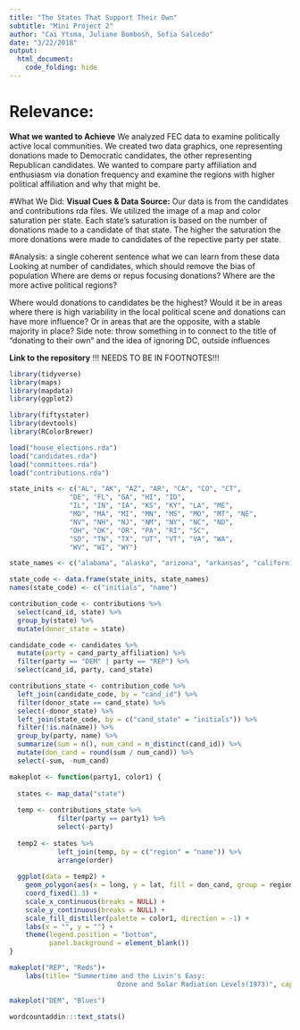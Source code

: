 ```yaml
---
title: "The States That Support Their Own"
subtitle: "Mini Project 2"
author: "Cai Ytsma, Juliane Bombosh, Sofia Salcedo"
date: "3/22/2018"
output: 
  html_document:
    code_folding: hide
---
```

# Relevance: 
**What we wanted to Achieve**
We analyzed FEC data to examine politically active local communities. We created two data graphics, one representing donations made to Democratic candidates, the other representing Republican candidates. We wanted to compare party affiliation and enthusiasm via donation frequency and examine the regions with higher political affiliation and why that might be.

#What We Did:
**Visual Cues & Data Source:**
Our data is from the candidates and contributions rda files. We utilized the image of a map and color saturation per state. Each state's saturation is based on the number of donations made to a candidate of that state. The higher the saturation the more donations were made to candidates of the repective party per state.

#Analysis:
a single coherent sentence what we can learn from these data
Looking at number of candidates, which should remove the bias of population
Where are dems or repus focusing donations? Where are the more active political regions?

Where would donations to candidates be the highest? Would it be in areas where there is high variability in the local political scene and donations can have more influence? Or in areas that are the opposite, with a stable majority in place?
Side note: throw something in to connect to the title of "donating to their own" and the idea of ignoring DC, outside influences

**Link to the repository** !!! NEEDS TO BE IN FOOTNOTES!!!

```r
library(tidyverse)
library(maps)
library(mapdata)
library(ggplot2)

library(fiftystater)
library(devtools)
library(RColorBrewer)

```

```r
load("house_elections.rda")
load("candidates.rda")
load("committees.rda")
load("contributions.rda")
```

```r
state_inits <- c("AL", "AK", "AZ", "AR", "CA", "CO", "CT",
               "DE", "FL", "GA", "HI", "ID",
               "IL", "IN", "IA", "KS", "KY", "LA", "ME",
               "MD", "MA", "MI", "MN", "MS", "MO", "MT", "NE",
               "NV", "NH", "NJ", "NM", "NY", "NC", "ND",
               "OH", "OK", "OR", "PA", "RI", "SC", 
               "SD", "TN", "TX", "UT", "VT", "VA", "WA", 
               "WV", "WI", "WY")

state_names <- c("alabama", "alaska", "arizona", "arkansas", "california", "colorado", "connecticut", "delaware", "florida", "georgia", "hawaii", "idaho", "illinois", "indiana", "iowa", "kansas", "kentucky","louisiana", "maine", "maryland", "massachusetts", "michigan", "minnesota", "mississippi", "missouri", "montana", "nebraska", "nevada", "new hampshire", "new jersey", "new mexico", "new york", "north carolina", "north dakota", "ohio", "oklahoma", "oregon", "pennsylvania", "rhode island", "south carolina","south dakota", "tennessee", "texas", "utah", "vermont", "virginia", "washington", "west virginia", "wisconsin", "wyoming")

state_code <- data.frame(state_inits, state_names)
names(state_code) <- c("initials", "name")
```

```r
contribution_code <- contributions %>%
  select(cand_id, state) %>%
  group_by(state) %>%
  mutate(donor_state = state)

candidate_code <- candidates %>%
  mutate(party = cand_party_affiliation) %>%
  filter(party == "DEM" | party == "REP") %>%
  select(cand_id, party, cand_state)
```

```r
contributions_state <- contribution_code %>%
  left_join(candidate_code, by = "cand_id") %>%
  filter(donor_state == cand_state) %>%
  select(-donor_state) %>%
  left_join(state_code, by = c("cand_state" = "initials")) %>%
  filter(!is.na(name)) %>%
  group_by(party, name) %>%
  summarize(sum = n(), num_cand = n_distinct(cand_id)) %>%
  mutate(don_cand = round(sum / num_cand)) %>%
  select(-sum, -num_cand)
```

```r
makeplot <- function(party1, color1) {
  
  states <- map_data("state")
  
  temp <- contributions_state %>% 
            filter(party == party1) %>%
            select(-party)
  
  temp2 <- states %>%
            left_join(temp, by = c("region" = "name")) %>%
            arrange(order)
  
  ggplot(data = temp2) +
    geom_polygon(aes(x = long, y = lat, fill = don_cand, group = region)) +
    coord_fixed(1.3) +
    scale_x_continuous(breaks = NULL) + 
    scale_y_continuous(breaks = NULL) +
    scale_fill_distiller(palette = color1, direction = -1) +
    labs(x = "", y = "") +
    theme(legend.position = "bottom", 
          panel.background = element_blank())
}
```

```r
makeplot("REP", "Reds")+
    labs(title= "Summertime and the Livin's Easy:
                           Ozone and Solar Radiation Levels(1973)", caption="Source: airquality")

makeplot("DEM", "Blues")
```

```r
wordcountaddin:::text_stats()

```

